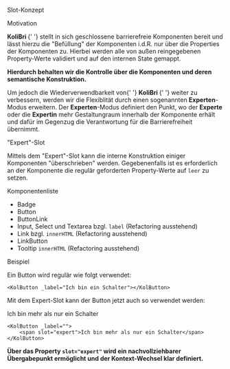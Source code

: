 
<Meta title="Konzepte/Slots" id="slots" />

<kol-heading>Slot-Konzept</kol-heading>

<kol-heading _level={2}>Motivation</kol-heading>

<p>
	<strong>
		<kol-abbr _tooltip-align="right" _title="Komponenten-Bibliothek für die Barrierefreiheit">
			KoliBri
		</kol-abbr>
	</strong>{' '}
	stellt in sich geschlossene barrierefreie Komponenten bereit und lässt hierzu die "Befüllung" der Komponenten i.d.R. nur über die Properties der Komponenten
	zu. Hierbei werden alle von außen reingegebenen Property-Werte validiert und auf den internen State gemappt.
</p>
<p>
	<kol-indented-text>
		<strong>Hierdurch behalten wir die Kontrolle über die Komponenten und deren semantische Konstruktion.</strong>
	</kol-indented-text>
</p>
<p>
	Um jedoch die Wiederverwendbarkeit von{' '}
	<strong>
		<kol-abbr _tooltip-align="right" _title="Komponenten-Bibliothek für die Barrierefreiheit">
			KoliBri
		</kol-abbr>
	</strong>{' '}
	weiter zu verbessern, werden wir die Flexiblität durch einen sogenannten <strong>Experten</strong>-Modus erweitern. Der <strong>Experten</strong>-Modus
	definiert den Punkt, wo der <strong>Experte</strong> oder die <strong>Expertin</strong> mehr Gestaltungraum innerhalb der Komponente erhält und dafür im
	Gegenzug die Verantwortung für die Barrierefreiheit übernimmt.
</p>

<kol-heading _level={2}>"Expert"-Slot</kol-heading>

<p>
	Mittels dem "Expert"-Slot kann die interne Konstruktion einiger Komponenten "überschrieben" werden. Gegebenenfalls ist es erforderlich an der Komponente die
	regulär geforderten Property-Werte auf <code>leer</code> zu setzen.
</p>

<kol-heading _level={3}>Komponentenliste</kol-heading>

<ul>
	<li>Badge</li>
	<li>Button</li>
	<li>ButtonLink</li>
	<li>
		Input, Select und Textarea bzgl. <code>label</code> (Refactoring ausstehend)
	</li>
	<li>
		Link bzgl. <code>innerHTML</code> (Refactoring ausstehend)
	</li>
	<li>LinkButton</li>
	<li>
		Tooltip <code>innerHTML</code> (Refactoring ausstehend)
	</li>
</ul>

<kol-heading _level={3}>Beispiel</kol-heading>

<p>Ein Button wird regulär wie folgt verwendet:</p>

<KolButton _label="Ich bin ein Schalter"></KolButton>

```tsx
<KolButton _label="Ich bin ein Schalter"></KolButton>
```

<p>Mit dem Expert-Slot kann der Button jetzt auch so verwendet werden:</p>

<KolButton _label="">
	<span slot="expert">Ich bin mehr als nur ein Schalter</span>
</KolButton>

```tsx
<KolButton _label="">
	<span slot="expert">Ich bin mehr als nur ein Schalter</span>
</KolButton>
```

<p>
	<kol-alert _type="info">
		<strong>
			Über das Property <code>slot="expert"</code> wird ein nachvollziehbarer Übergabepunkt ermöglicht und der Kontext-Wechsel klar definiert.
		</strong>
	</kol-alert>
</p>
